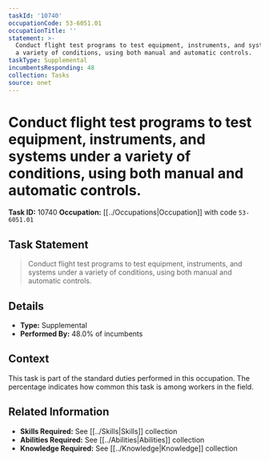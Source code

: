 ```yaml
---
taskId: '10740'
occupationCode: 53-6051.01
occupationTitle: ''
statement: >-
  Conduct flight test programs to test equipment, instruments, and systems under
  a variety of conditions, using both manual and automatic controls.
taskType: Supplemental
incumbentsResponding: 48
collection: Tasks
source: onet
---
```

# Conduct flight test programs to test equipment, instruments, and systems under a variety of conditions, using both manual and automatic controls.

**Task ID:** 10740
**Occupation:** [[../Occupations|Occupation]] with code `53-6051.01`

## Task Statement

> Conduct flight test programs to test equipment, instruments, and systems under a variety of conditions, using both manual and automatic controls.

## Details

- **Type:** Supplemental
- **Performed By:** 48.0% of incumbents

## Context

This task is part of the standard duties performed in this occupation. The percentage indicates how common this task is among workers in the field.

## Related Information

- **Skills Required:** See [[../Skills|Skills]] collection
- **Abilities Required:** See [[../Abilities|Abilities]] collection
- **Knowledge Required:** See [[../Knowledge|Knowledge]] collection
